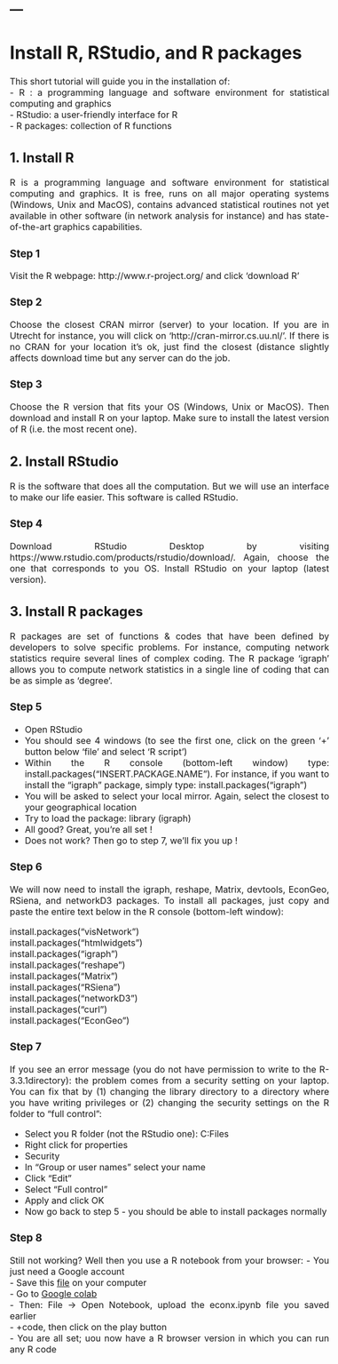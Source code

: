 ---
---  

<link rel="stylesheet" href="styles.css" type="text/css">

<style>
body {
text-align: justify; font-size:12pt}
</style>

   
   
# Install R, RStudio, and R packages    

This short tutorial will guide you in the installation of:  
- R : a programming language and software environment for statistical computing and graphics   
- RStudio: a user-friendly interface for R   
- R packages: collection of R functions   

## 1. Install R   
R is a programming language and software environment for statistical computing and graphics. It is free, runs on all major operating systems (Windows, Unix and MacOS), contains advanced statistical routines not yet available in other software (in network analysis for instance) and has state-of-the-art graphics capabilities.    

### Step 1  
Visit the R webpage: http://www.r-project.org/ and click 'download R'  

### Step 2    
Choose the closest CRAN mirror (server) to your location. If you are in Utrecht for instance, you will click on 'http://cran-mirror.cs.uu.nl/'. If there is no CRAN for your location it's ok, just find the closest (distance slightly affects download time but any server can do the job.

### Step 3    
Choose the R version that fits your OS (Windows, Unix or MacOS). Then download and install R on your laptop. Make sure to install the latest version of R (i.e. the most recent one). 

## 2. Install RStudio   
R is the software that does all the computation. But we will use an interface to make our life easier. This software is called RStudio.   

### Step 4     
Download RStudio Desktop by visiting https://www.rstudio.com/products/rstudio/download/.  Again, choose the one that corresponds to you OS. Install RStudio on your laptop (latest version).   

## 3. Install R packages   
R packages are set of functions & codes that have been defined by developers to solve specific problems. For instance, computing network statistics require several lines of complex coding. The R package 'igraph' allows you to compute network statistics in a single line of coding that can be as simple as 'degree'.    
 
### Step 5   
- Open RStudio
- You should see 4 windows (to see the first one, click on the green '+' button below 'file' and select 'R script') 
- Within the R console (bottom-left window) type: install.packages("INSERT.PACKAGE.NAME"). For instance, if you want to install the "igraph" package, simply type: install.packages("igraph")
- You will be asked to select your local mirror. Again, select the closest to your geographical location
- Try to load the package: library (igraph)
- All good? Great, you're all set !
- Does not work? Then go to step 7, we'll fix you up !

### Step 6
We will now need to install the igraph, reshape, Matrix, devtools, EconGeo, RSiena, and networkD3 packages. To install all packages, just copy and paste the entire text below in the R console (bottom-left window):

install.packages("visNetwork")   
install.packages("htmlwidgets")   
install.packages("igraph")   
install.packages("reshape")   
install.packages("Matrix")   
install.packages("RSiena")   
install.packages("networkD3")   
install.packages("curl")   
install.packages("EconGeo")    

### Step 7
If you see an error message (you do not have permission to write to the R-3.3.1\library directory): the problem comes from a security setting on your laptop. You can fix that by (1) changing the library directory to a directory where you have writing privileges or (2) changing the security settings on the R folder to "full control":

- Select you R folder (not the RStudio one): C:\Program Files\R
- Right click for properties
- Security
- In "Group or user names" select your name
- Click "Edit"
- Select "Full control"
- Apply and click OK
- Now go back to step 5 - you should be able to install packages normally   

### Step 8   
Still not working? Well then you use a R notebook from your browser: 
- You just need a Google account   
- Save this [file](https://www.paballand.com/econx.ipynb) on your computer    
- Go to [Google colab](https://colab.research.google.com/)   
- Then: File -> Open Notebook, upload the econx.ipynb file you saved earlier   
- +code, then click on the play button   
- You are all set; uou now have a R browser version in which you can run any R code   

